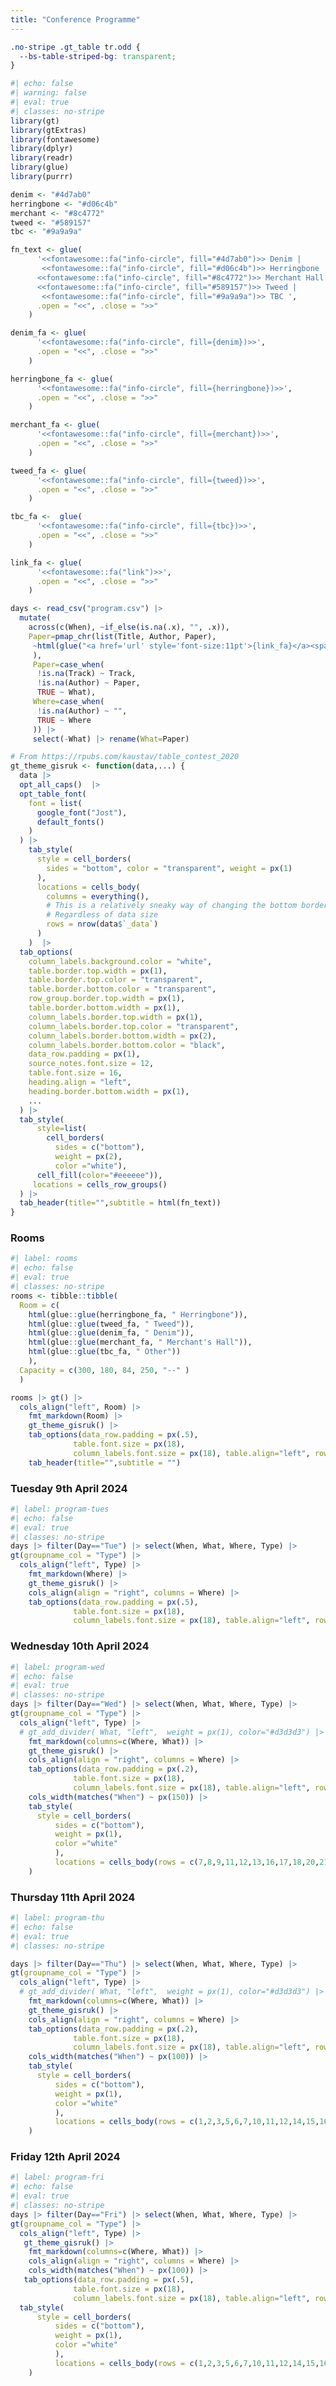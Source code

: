 ```yaml
---
title: "Conference Programme"
---
```


```css
.no-stripe .gt_table tr.odd {
  --bs-table-striped-bg: transparent;
}
```


```r
#| echo: false
#| warning: false
#| eval: true
#| classes: no-stripe
library(gt)
library(gtExtras)
library(fontawesome)
library(dplyr)
library(readr)
library(glue)
library(purrr)

denim <- "#4d7ab0"
herringbone <- "#d06c4b"
merchant <- "#8c4772"
tweed <- "#589157"
tbc <- "#9a9a9a"

fn_text <- glue(
      '<<fontawesome::fa("info-circle", fill="#4d7ab0")>> Denim |
       <<fontawesome::fa("info-circle", fill="#d06c4b")>> Herringbone | 
      <<fontawesome::fa("info-circle", fill="#8c4772")>> Merchant Hall |
      <<fontawesome::fa("info-circle", fill="#589157")>> Tweed |
       <<fontawesome::fa("info-circle", fill="#9a9a9a")>> TBC ',
      .open = "<<", .close = ">>"
    )

denim_fa <- glue(
      '<<fontawesome::fa("info-circle", fill={denim})>>',
      .open = "<<", .close = ">>"
    )

herringbone_fa <- glue(
      '<<fontawesome::fa("info-circle", fill={herringbone})>>',
      .open = "<<", .close = ">>"
    )

merchant_fa <- glue(
      '<<fontawesome::fa("info-circle", fill={merchant})>>',
      .open = "<<", .close = ">>"
    )

tweed_fa <- glue(
      '<<fontawesome::fa("info-circle", fill={tweed})>>',
      .open = "<<", .close = ">>"
    )

tbc_fa <-  glue(
      '<<fontawesome::fa("info-circle", fill={tbc})>>',
      .open = "<<", .close = ">>"
    )

link_fa <- glue(
      '<<fontawesome::fa("link")>>',
      .open = "<<", .close = ">>"
    )

days <- read_csv("program.csv") |> 
  mutate(
    across(c(When), ~if_else(is.na(.x), "", .x)),
    Paper=pmap_chr(list(Title, Author, Paper),
     ~html(glue("<a href='url' style='font-size:11pt'>{link_fa}</a><span style='font-style:italic; font-size:11.5pt'> {..1}</span><br><span style='font-style:italic; font-size:11.5pt'>--&nbsp;{..2}</span>"))
     ),
     Paper=case_when(
      !is.na(Track) ~ Track,
      !is.na(Author) ~ Paper,
      TRUE ~ What),
     Where=case_when(
      !is.na(Author) ~ "",
      TRUE ~ Where
     )) |>
     select(-What) |> rename(What=Paper)

# From https://rpubs.com/kaustav/table_contest_2020
gt_theme_gisruk <- function(data,...) {
  data |>
  opt_all_caps()  |>
  opt_table_font(
    font = list(
      google_font("Jost"),
      default_fonts()
    )
  ) |>
    tab_style(
      style = cell_borders(
        sides = "bottom", color = "transparent", weight = px(1)
      ),
      locations = cells_body(
        columns = everything(),
        # This is a relatively sneaky way of changing the bottom border
        # Regardless of data size
        rows = nrow(data$`_data`)
      )
    )  |>
  tab_options(
    column_labels.background.color = "white",
    table.border.top.width = px(1),
    table.border.top.color = "transparent",
    table.border.bottom.color = "transparent",
    row_group.border.top.width = px(1),
    table.border.bottom.width = px(1),
    column_labels.border.top.width = px(1),
    column_labels.border.top.color = "transparent",
    column_labels.border.bottom.width = px(2),
    column_labels.border.bottom.color = "black",
    data_row.padding = px(1),
    source_notes.font.size = 12,
    table.font.size = 16,
    heading.align = "left",
    heading.border.bottom.width = px(1),
    ...
  ) |>
  tab_style(
      style=list(
        cell_borders(
          sides = c("bottom"),  
          weight = px(2),
          color ="white"),
      cell_fill(color="#eeeeee")),
     locations = cells_row_groups()
  ) |>
  tab_header(title="",subtitle = html(fn_text))
}
```


### Rooms

```r
#| label: rooms
#| echo: false
#| eval: true
#| classes: no-stripe
rooms <- tibble::tibble(
  Room = c(
    html(glue::glue(herringbone_fa, " Herringbone")),
    html(glue::glue(tweed_fa, " Tweed")),
    html(glue::glue(denim_fa, " Denim")),
    html(glue::glue(merchant_fa, " Merchant's Hall")),
    html(glue::glue(tbc_fa, " Other"))
    ),
  Capacity = c(300, 180, 84, 250, "--" )
  ) 

rooms |> gt() |> 
  cols_align("left", Room) |>
    fmt_markdown(Room) |>
    gt_theme_gisruk() |>
    tab_options(data_row.padding = px(.5),
              table.font.size = px(18),
              column_labels.font.size = px(18), table.align="left", row_group.font.size = px(16)) |>
    tab_header(title="",subtitle = "")
```



### Tuesday 9th April 2024

```r
#| label: program-tues
#| echo: false
#| eval: true
#| classes: no-stripe
days |> filter(Day=="Tue") |> select(When, What, Where, Type) |>
gt(groupname_col = "Type") |> 
  cols_align("left", Type) |>
    fmt_markdown(Where) |>
    gt_theme_gisruk() |>
    cols_align(align = "right", columns = Where) |>
    tab_options(data_row.padding = px(.5),
              table.font.size = px(18),
              column_labels.font.size = px(18), table.align="left", row_group.font.size = px(16)) 
```

### Wednesday 10th April 2024

```r
#| label: program-wed
#| echo: false
#| eval: true
#| classes: no-stripe
days |> filter(Day=="Wed") |> select(When, What, Where, Type) |> 
gt(groupname_col = "Type") |> 
  cols_align("left", Type) |>
  # gt_add_divider( What, "left",  weight = px(1), color="#d3d3d3") |> 
    fmt_markdown(columns=c(Where, What)) |>
    gt_theme_gisruk() |>
    cols_align(align = "right", columns = Where) |>
    tab_options(data_row.padding = px(.2),
              table.font.size = px(18),
              column_labels.font.size = px(18), table.align="left", row_group.font.size = px(16)) |>
    cols_width(matches("When") ~ px(150)) |>
    tab_style(
      style = cell_borders(
          sides = c("bottom"),  
          weight = px(1), 
          color ="white"
          ),
          locations = cells_body(rows = c(7,8,9,11,12,13,16,17,18,20,21,22))
    )
```

### Thursday 11th April 2024

```r
#| label: program-thu
#| echo: false
#| eval: true
#| classes: no-stripe

days |> filter(Day=="Thu") |> select(When, What, Where, Type) |> 
gt(groupname_col = "Type") |> 
  cols_align("left", Type) |>
  # gt_add_divider( What, "left",  weight = px(1), color="#d3d3d3") |> 
    fmt_markdown(columns=c(Where, What)) |>
    gt_theme_gisruk() |>
    cols_align(align = "right", columns = Where) |>
    tab_options(data_row.padding = px(.2),
              table.font.size = px(18),
              column_labels.font.size = px(18), table.align="left", row_group.font.size = px(16)) |>
    cols_width(matches("When") ~ px(100)) |>
    tab_style(
      style = cell_borders(
          sides = c("bottom"),  
          weight = px(1), 
          color ="white"
          ),
          locations = cells_body(rows = c(1,2,3,5,6,7,10,11,12,14,15,16,18,19,20,23,24,25,26,28,29,30,32,33,34,36,37,38,39,41,42,43))
    )

```

### Friday 12th April 2024

```r
#| label: program-fri
#| echo: false
#| eval: true
#| classes: no-stripe
days |> filter(Day=="Fri") |> select(When, What, Where, Type) |>
gt(groupname_col = "Type") |> 
  cols_align("left", Type) |>
   gt_theme_gisruk() |>
    fmt_markdown(columns=c(Where, What)) |>
    cols_align(align = "right", columns = Where) |>
    cols_width(matches("When") ~ px(100)) |>
   tab_options(data_row.padding = px(.5),
              table.font.size = px(18),
              column_labels.font.size = px(18), table.align="left", row_group.font.size = px(16)) |>
  tab_style(
      style = cell_borders(
          sides = c("bottom"),  
          weight = px(1), 
          color ="white"
          ),
          locations = cells_body(rows = c(1,2,3,5,6,7,10,11,12,14,15,16)) 
    ) 
```